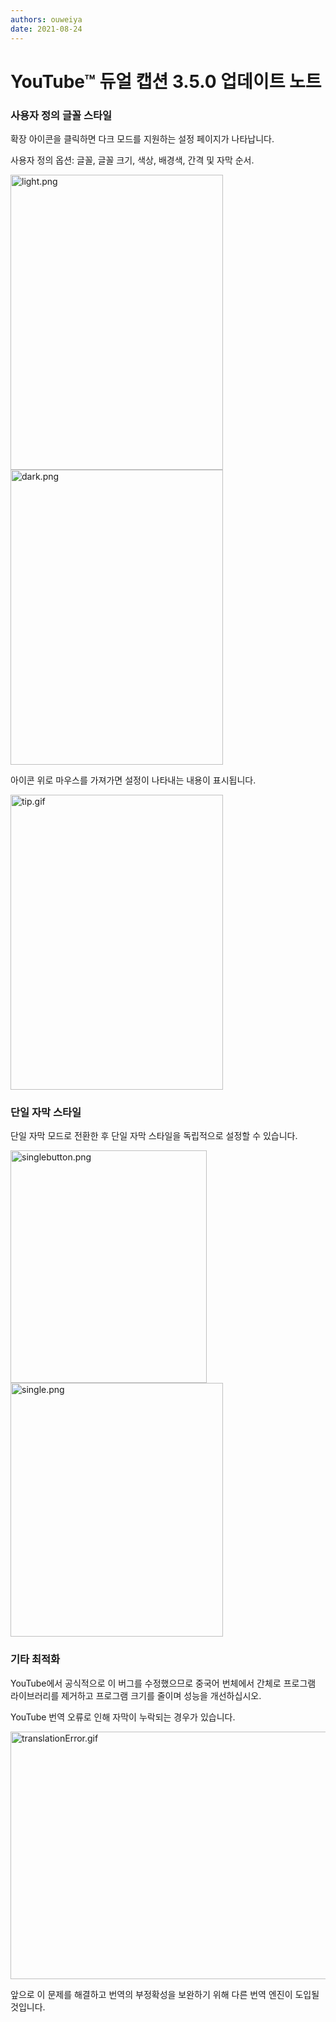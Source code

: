 ```yaml
---
authors: ouweiya
date: 2021-08-24
---
```



# YouTube™ 듀얼 캡션 3.5.0 업데이트 노트

### 사용자 정의 글꼴 스타일

확장 아이콘을 클릭하면 다크 모드를 지원하는 설정 페이지가 나타납니다.

사용자 정의 옵션: 글꼴, 글꼴 크기, 색상, 배경색, 간격 및 자막 순서.

<img src={light} alt="light.png" width="340" height="472" />
<img src={dark} alt="dark.png" width="340" height="472" />

<Tip>아이콘 위로 마우스를 가져가면 설정이 나타내는 내용이 표시됩니다.</Tip>

<img src={tip} alt="tip.gif" width="340" height="472" />

### 단일 자막 스타일

단일 자막 모드로 전환한 후 단일 자막 스타일을 독립적으로 설정할 수 있습니다.

<img src={singlebutton} alt="singlebutton.png" width="314" height="372" />
<img src={single} alt="single.png" width="340" height="406" />

### 기타 최적화

YouTube에서 공식적으로 이 버그를 수정했으므로 중국어 번체에서 간체로 프로그램 라이브러리를 제거하고 프로그램 크기를 줄이며 성능을 개선하십시오.

<Tip>YouTube 번역 오류로 인해 자막이 누락되는 경우가 있습니다.</Tip>

<img src={translationError} alt="translationError.gif" width="700" height="396" />

앞으로 이 문제를 해결하고 번역의 부정확성을 보완하기 위해 다른 번역 엔진이 도입될 것입니다.

<WebStore />